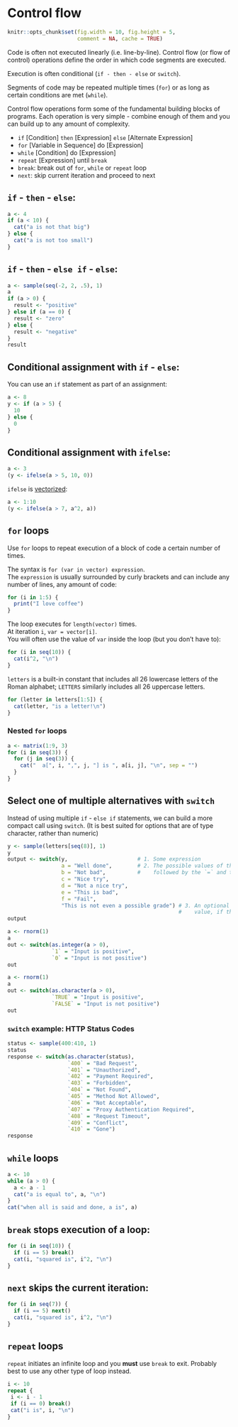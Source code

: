 # Control flow {#controlflow}

```r
knitr::opts_chunk$set(fig.width = 10, fig.height = 5,
                      comment = NA, cache = TRUE) 
```

Code is often not executed linearly (i.e. line-by-line). Control flow (or flow of control) operations define the order in which code segments are executed.

Execution is often conditional (`if - then - else` or `switch`).

Segments of code may be repeated multiple times (`for`) or as long as certain conditions are met (`while`).

Control flow operations form some of the fundamental building blocks of programs. Each operation is very simple - combine enough of them and you can build up to any amount of complexity.

* `if` [Condition] `then` [Expression] `else` [Alternate Expression]
* `for` [Variable in Sequence] do [Expression]
* `while` [Condition] do [Expression]
* `repeat` [Expression] until `break`
* `break`: break out of `for`, `while` or `repeat` loop
* `next`: skip current iteration and proceed to next

## `if` - `then` - `else`:

```r
a <- 4
if (a < 10) {
  cat("a is not that big")
} else {
  cat("a is not too small")
}
```

## `if` - `then` - `else if` - `else`:

```r
a <- sample(seq(-2, 2, .5), 1)
a
if (a > 0) {
  result <- "positive"
} else if (a == 0) {
  result <- "zero"
} else {
  result <- "negative"
}
result
```

## Conditional assignment with `if` - `else`:

You can use an `if` statement as part of an assignment:

```r
a <- 8
y <- if (a > 5) {
  10
} else {
  0
}
```

## Conditional assignment with `ifelse`:

```r
a <- 3
(y <- ifelse(a > 5, 10, 0))
```

`ifelse` is [vectorized](#vectorization):

```r
a <- 1:10
(y <- ifelse(a > 7, a^2, a))
```

## `for` loops

Use `for` loops to repeat execution of a block of code a certain number of times.

The syntax is `for (var in vector) expression`.  
The `expression` is usually surrounded by curly brackets and can include any number of lines, any amount of code:

```r
for (i in 1:5) {
  print("I love coffee")
}
```

The loop executes for `length(vector)` times.  
At iteration `i`, `var = vector[i]`.  
You will often use the value of `var` inside the loop (but you don't have to):

```r
for (i in seq(10)) {
  cat(i^2, "\n")
}
```

`letters` is a built-in constant that includes all 26 lowercase letters of the Roman alphabet; `LETTERS` similarly includes all 26 uppercase letters.

```r
for (letter in letters[1:5]) {
  cat(letter, "is a letter!\n")
}
```

### Nested `for` loops

```r
a <- matrix(1:9, 3)
for (i in seq(3)) {
  for (j in seq(3)) {
    cat("  a[", i, ",", j, "] is ", a[i, j], "\n", sep = "")
  }
}
```

## Select one of multiple alternatives with `switch`

Instead of using multiple `if` - `else if` statements, we can build a more compact call using `switch`. (It is best suited for options that are of type character, rather than numeric)

```r
y <- sample(letters[seq(8)], 1)
y
output <- switch(y,                      # 1. Some expression
                 a = "Well done",        # 2. The possible values of the expression, unquoted
                 b = "Not bad",          #    followed by the `=` and the conditional output
                 c = "Nice try",
                 d = "Not a nice try",
                 e = "This is bad",
                 f = "Fail",
                 "This is not even a possible grade") # 3. An optional last argument is the default
                                                      #    value, if there is no match above
output
```

```r
a <- rnorm(1)
a
out <- switch(as.integer(a > 0),
              `1` = "Input is positive",
              `0` = "Input is not positive")
out
```

```r
a <- rnorm(1)
a
out <- switch(as.character(a > 0),
              `TRUE` = "Input is positive",
              `FALSE` = "Input is not positive")
out
```

### `switch` example: HTTP Status Codes

```r
status <- sample(400:410, 1)
status
response <- switch(as.character(status),
                   `400` = "Bad Request",
                   `401` = "Unauthorized",
                   `402` = "Payment Required",
                   `403` = "Forbidden",
                   `404` = "Not Found",
                   `405` = "Method Not Allowed",
                   `406` = "Not Acceptable",
                   `407` = "Proxy Authentication Required",
                   `408` = "Request Timeout",
                   `409` = "Conflict",
                   `410` = "Gone")
response
```

## `while` loops

```r
a <- 10
while (a > 0) {
  a <- a - 1
  cat("a is equal to", a, "\n")
}
cat("when all is said and done, a is", a)
```

## `break` stops execution of a loop:

```r
for (i in seq(10)) {
  if (i == 5) break()
  cat(i, "squared is", i^2, "\n")
}
```

## `next` skips the current iteration:

```r
for (i in seq(7)) {
  if (i == 5) next()
  cat(i, "squared is", i^2, "\n")
}
```

## `repeat` loops

`repeat` initiates an infinite loop and you **must** use `break` to exit. Probably best to use any other type of loop instead.

```r
i <- 10
repeat {
 i <- i - 1
 if (i == 0) break()
 cat("i is", i, "\n")
}
```
